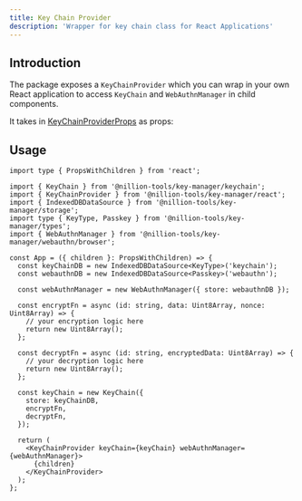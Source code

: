 ```yaml
---
title: Key Chain Provider
description: 'Wrapper for key chain class for React Applications'
---
```


## Introduction


The package exposes a `KeyChainProvider` which you can wrap in your own React application to access `KeyChain` and `WebAuthnManager` in child components.

It takes in [KeyChainProviderProps](/api-docs/types/types.KeyChainProviderProps.html) as props:

<AutoTypeTable path='content/types.ts' name='KeyChainProviderProps' />

## Usage

```tsx
import type { PropsWithChildren } from 'react';

import { KeyChain } from '@nillion-tools/key-manager/keychain';
import { KeyChainProvider } from '@nillion-tools/key-manager/react';
import { IndexedDBDataSource } from '@nillion-tools/key-manager/storage';
import type { KeyType, Passkey } from '@nillion-tools/key-manager/types';
import { WebAuthnManager } from '@nillion-tools/key-manager/webauthn/browser';

const App = ({ children }: PropsWithChildren) => {
  const keyChainDB = new IndexedDBDataSource<KeyType>('keychain');
  const webauthnDB = new IndexedDBDataSource<Passkey>('webauthn');

  const webAuthnManager = new WebAuthnManager({ store: webauthnDB });

  const encryptFn = async (id: string, data: Uint8Array, nonce: Uint8Array) => {
    // your encryption logic here
    return new Uint8Array();
  };

  const decryptFn = async (id: string, encryptedData: Uint8Array) => {
    // your decryption logic here
    return new Uint8Array();
  };

  const keyChain = new KeyChain({
    store: keyChainDB,
    encryptFn,
    decryptFn,
  });

  return (
    <KeyChainProvider keyChain={keyChain} webAuthnManager={webAuthnManager}>
      {children}
    </KeyChainProvider>
  );
};
```
